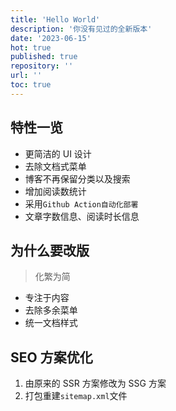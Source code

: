 ```yaml
---
title: 'Hello World'
description: '你没有见过的全新版本'
date: '2023-06-15'
hot: true
published: true
repository: ''
url: ''
toc: true
---
```


## 特性一览

- 更简洁的 UI 设计
- 去除文档式菜单
- 博客不再保留分类以及搜索
- 增加阅读数统计
- 采用`Github Action自动化部署`
- 文章字数信息、阅读时长信息

## 为什么要改版

> 化繁为简

- 专注于内容
- 去除多余菜单
- 统一文档样式

## SEO 方案优化

1. 由原来的 SSR 方案修改为 SSG 方案
2. 打包重建`sitemap.xml`文件
